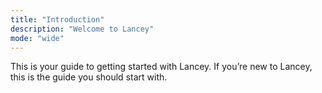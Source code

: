 ```yaml
---
title: "Introduction"
description: "Welcome to Lancey"
mode: "wide"
---
```


This is your guide to getting started with Lancey. If you’re new to Lancey, this is the guide you should start with.